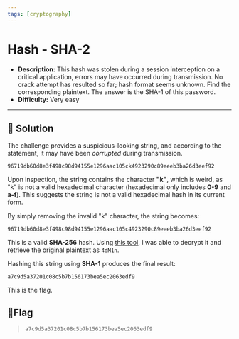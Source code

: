 ---
tags: [cryptography]
---
# Hash - SHA-2

- **Description:** This hash was stolen during a session interception on a critical application, errors may have occurred during transmission. 
No crack attempt has resulted so far; hash format seems unknown. 
Find the corresponding plaintext.
The answer is the SHA-1 of this password.
- **Difficulty:** Very easy

---

## 🔎 Solution
The challenge provides a suspicious-looking string, and according to the statement, it may have been *corrupted* during transmission.
```
96719db60d8e3f498c98d94155e1296aac105ck4923290c89eeeb3ba26d3eef92
```

Upon inspection, the string contains the character **"k"**, which is weird, as "k" is not a valid hexadecimal character (hexadecimal only includes **0-9** and **a-f**). 
This suggests the string is not a valid hexadecimal hash in its current form.

By simply removing the invalid "k" character, the string becomes:
```
96719db60d8e3f498c98d94155e1296aac105c4923290c89eeeb3ba26d3eef92
```
This is a valid **SHA-256** hash. 
Using [this tool](https://md5decrypt.net/), I was able to decrypt it and retrieve the original plaintext as `4dM1n`.

Hashing this string using **SHA-1** produces the final result:
```
a7c9d5a37201c08c5b7b156173bea5ec2063edf9
```
This is the flag.

## 🚩Flag
> `a7c9d5a37201c08c5b7b156173bea5ec2063edf9`
